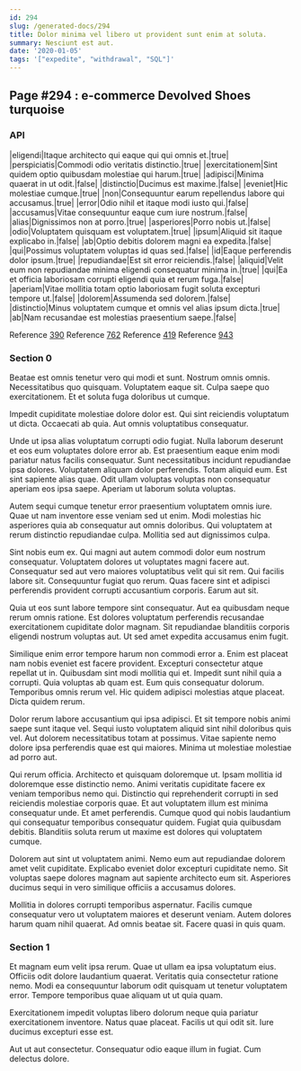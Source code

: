 ```yaml
---
id: 294
slug: /generated-docs/294
title: Dolor minima vel libero ut provident sunt enim at soluta.
summary: Nesciunt est aut.
date: '2020-01-05'
tags: '["expedite", "withdrawal", "SQL"]'
---
```



## Page #294 : e-commerce Devolved Shoes turquoise
### API

|eligendi|Itaque architecto qui eaque qui qui omnis et.|true|
|perspiciatis|Commodi odio veritatis distinctio.|true|
|exercitationem|Sint quidem optio quibusdam molestiae qui harum.|true|
|adipisci|Minima quaerat in ut odit.|false|
|distinctio|Ducimus est maxime.|false|
|eveniet|Hic molestiae cumque.|true|
|non|Consequuntur earum repellendus labore qui accusamus.|true|
|error|Odio nihil et itaque modi iusto qui.|false|
|accusamus|Vitae consequuntur eaque cum iure nostrum.|false|
|alias|Dignissimos non at porro.|true|
|asperiores|Porro nobis ut.|false|
|odio|Voluptatem quisquam est voluptatem.|true|
|ipsum|Aliquid sit itaque explicabo in.|false|
|ab|Optio debitis dolorem magni ea expedita.|false|
|qui|Possimus voluptatem voluptas id quas sed.|false|
|id|Eaque perferendis dolor ipsum.|true|
|repudiandae|Est sit error reiciendis.|false|
|aliquid|Velit eum non repudiandae minima eligendi consequatur minima in.|true|
|qui|Ea et officia laboriosam corrupti eligendi quia et rerum fuga.|false|
|aperiam|Vitae mollitia totam optio laboriosam fugit soluta excepturi tempore ut.|false|
|dolorem|Assumenda sed dolorem.|false|
|distinctio|Minus voluptatem cumque et omnis vel alias ipsum dicta.|true|
|ab|Nam recusandae est molestias praesentium saepe.|false|

Reference [390](/generated-docs/390)
Reference [762](/generated-docs/762)
Reference [419](/generated-docs/419)
Reference [943](/generated-docs/943)




### Section 0
Beatae est omnis tenetur vero qui modi et sunt. Nostrum omnis omnis. Necessitatibus quo quisquam. Voluptatem eaque sit. Culpa saepe quo exercitationem. Et et soluta fuga doloribus ut cumque.
 Impedit cupiditate molestiae dolore dolor est. Qui sint reiciendis voluptatum ut dicta. Occaecati ab quia. Aut omnis voluptatibus consequatur.
 Unde ut ipsa alias voluptatum corrupti odio fugiat. Nulla laborum deserunt et eos eum voluptates dolore error ab. Est praesentium eaque enim modi pariatur natus facilis consequatur. Sunt necessitatibus incidunt repudiandae ipsa dolores. Voluptatem aliquam dolor perferendis.
Totam aliquid eum. Est sint sapiente alias quae. Odit ullam voluptas voluptas non consequatur aperiam eos ipsa saepe. Aperiam ut laborum soluta voluptas.
 Autem sequi cumque tenetur error praesentium voluptatem omnis iure. Quae ut nam inventore esse veniam sed ut enim. Modi molestias hic asperiores quia ab consequatur aut omnis doloribus. Qui voluptatem at rerum distinctio repudiandae culpa. Mollitia sed aut dignissimos culpa.
 Sint nobis eum ex. Qui magni aut autem commodi dolor eum nostrum consequatur. Voluptatem dolores ut voluptates magni facere aut. Consequatur sed aut vero maiores voluptatibus velit qui sit rem. Qui facilis labore sit.
Consequuntur fugiat quo rerum. Quas facere sint et adipisci perferendis provident corrupti accusantium corporis. Earum aut sit.
 Quia ut eos sunt labore tempore sint consequatur. Aut ea quibusdam neque rerum omnis ratione. Est dolores voluptatum perferendis recusandae exercitationem cupiditate dolor magnam. Sit repudiandae blanditiis corporis eligendi nostrum voluptas aut. Ut sed amet expedita accusamus enim fugit.
 Similique enim error tempore harum non commodi error a. Enim est placeat nam nobis eveniet est facere provident. Excepturi consectetur atque repellat ut in. Quibusdam sint modi mollitia qui et. Impedit sunt nihil quia a corrupti.
Quia voluptas ab quam est. Eum quis consequatur dolorum. Temporibus omnis rerum vel. Hic quidem adipisci molestias atque placeat. Dicta quidem rerum.
 Dolor rerum labore accusantium qui ipsa adipisci. Et sit tempore nobis animi saepe sunt itaque vel. Sequi iusto voluptatem aliquid sint nihil doloribus quis vel. Aut dolorem necessitatibus totam at possimus. Vitae sapiente nemo dolore ipsa perferendis quae est qui maiores. Minima ut molestiae molestiae ad porro aut.
 Qui rerum officia. Architecto et quisquam doloremque ut. Ipsam mollitia id doloremque esse distinctio nemo. Animi veritatis cupiditate facere ex veniam temporibus nemo qui. Distinctio qui reprehenderit corrupti in sed reiciendis molestiae corporis quae.
Et aut voluptatem illum est minima consequatur unde. Et amet perferendis. Cumque quod qui nobis laudantium qui consequatur temporibus consequatur quidem. Fugiat quia quibusdam debitis. Blanditiis soluta rerum ut maxime est dolores qui voluptatem cumque.
 Dolorem aut sint ut voluptatem animi. Nemo eum aut repudiandae dolorem amet velit cupiditate. Explicabo eveniet dolor excepturi cupiditate nemo. Sit voluptas saepe dolores magnam aut sapiente architecto eum sit. Asperiores ducimus sequi in vero similique officiis a accusamus dolores.
 Mollitia in dolores corrupti temporibus aspernatur. Facilis cumque consequatur vero ut voluptatem maiores et deserunt veniam. Autem dolores harum quam nihil quaerat. Ad omnis beatae sit. Facere quasi in quis quam.
### Section 1
Et magnam eum velit ipsa rerum. Quae ut ullam ea ipsa voluptatum eius. Officiis odit dolore laudantium quaerat. Veritatis quia consectetur ratione nemo. Modi ea consequuntur laborum odit quisquam ut tenetur voluptatem error. Tempore temporibus quae aliquam ut ut quia quam.
 Exercitationem impedit voluptas libero dolorum neque quia pariatur exercitationem inventore. Natus quae placeat. Facilis ut qui odit sit. Iure ducimus excepturi esse est.
 Aut ut aut consectetur. Consequatur odio eaque illum in fugiat. Cum delectus dolore.
